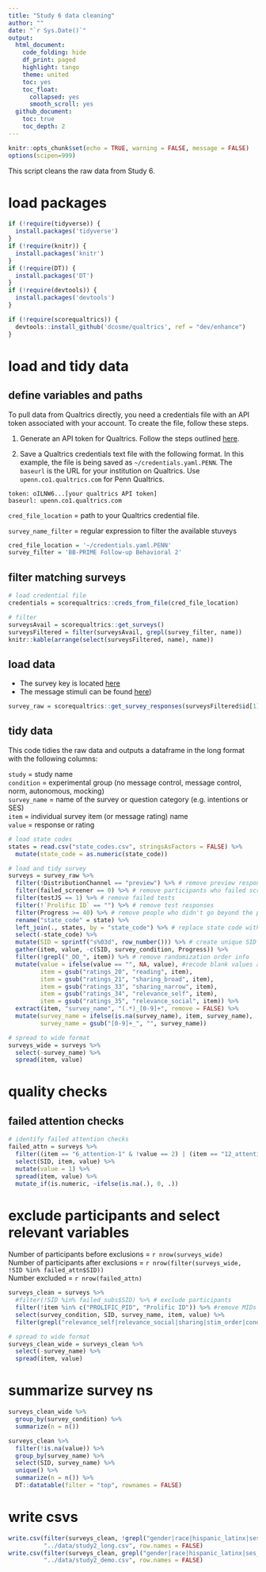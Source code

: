 ```yaml
---
title: "Study 6 data cleaning"
author: ""
date: "`r Sys.Date()`"
output:
  html_document:
    code_folding: hide
    df_print: paged
    highlight: tango
    theme: united
    toc: yes
    toc_float:
      collapsed: yes
      smooth_scroll: yes
  github_document:
    toc: true
    toc_depth: 2
---
```


```r
knitr::opts_chunk$set(echo = TRUE, warning = FALSE, message = FALSE)
options(scipen=999)
```

This script cleans the raw data from Study 6.

# load packages
```r
if (!require(tidyverse)) {
  install.packages('tidyverse')
}
if (!require(knitr)) {
  install.packages('knitr')
}
if (!require(DT)) {
  install.packages('DT')
}
if (!require(devtools)) {
  install.packages('devtools')
}

if (!require(scorequaltrics)) {
  devtools::install_github('dcosme/qualtrics', ref = "dev/enhance")
}
```

# load and tidy data {.tabset}
## define variables and paths

To pull data from Qualtrics directly, you need a credentials file with an API token associated with your account. To create the file, follow these steps.

1. Generate an API token for Qualtrics. Follow the steps outlined [here](https://www.qualtrics.com/support/integrations/api-integration/overview/).

2. Save a Qualtrics credentials text file with the following format. In this example, the file is being saved as `~/credentials.yaml.PENN`. The `baseurl` is the URL for your institution on Qualtrics. Use `upenn.co1.qualtrics.com` for Penn Qualtrics.

```
token: oILNW6...[your qualtrics API token]
baseurl: upenn.co1.qualtrics.com
```

`cred_file_location` = path to your Qualtrics credential file. 

`survey_name_filter` = regular expression to filter the available stuveys

```r
cred_file_location = '~/credentials.yaml.PENN'
survey_filter = 'BB-PRIME Follow-up Behavioral 2'
```

## filter matching surveys
```r
# load credential file
credentials = scorequaltrics::creds_from_file(cred_file_location)

# filter
surveysAvail = scorequaltrics::get_surveys()
surveysFiltered = filter(surveysAvail, grepl(survey_filter, name))
knitr::kable(arrange(select(surveysFiltered, name), name))
```

## load data
* The survey key is located [here]()
* The message stimuli can be found [here]())

```r
survey_raw = scorequaltrics::get_survey_responses(surveysFiltered$id[1])
```

## tidy data
This code tidies the raw data and outputs a dataframe in the long format with the following columns:

`study` = study name  
`condition` = experimental group (no message control, message control, norm, autonomous, mocking)  
`survey_name` = name of the survey or question category (e.g. intentions or SES)  
`item` = individual survey item (or message rating) name  
`value` = response or rating  

```r
# load state codes
states = read.csv("state_codes.csv", stringsAsFactors = FALSE) %>%
  mutate(state_code = as.numeric(state_code))

# load and tidy survey
surveys = survey_raw %>%
  filter(!DistributionChannel == "preview") %>% # remove preview responses
  filter(failed_screener == 0) %>% # remove participants who failed screener
  filter(testJS == 1) %>% # remove failed tests
  filter(!`Prolific ID` == "") %>% # remove test responses
  filter(Progress >= 40) %>% # remove people who didn't go beyond the practice round
  rename("state_code" = state) %>%
  left_join(., states, by = "state_code") %>% # replace state code with name
  select(-state_code) %>%
  mutate(SID = sprintf("s%03d", row_number())) %>% # create unique SID
  gather(item, value, -c(SID, survey_condition, Progress)) %>%
  filter(!grepl("_DO_", item)) %>% # remove randomization order info
  mutate(value = ifelse(value == "", NA, value), #recode blank values as NA
         item = gsub("ratings_20", "reading", item),
         item = gsub("ratings_21", "sharing_broad", item),
         item = gsub("ratings_33", "sharing_narrow", item),
         item = gsub("ratings_34", "relevance_self", item),
         item = gsub("ratings_35", "relevance_social", item)) %>%
  extract(item, "survey_name", "(.*)_[0-9]+", remove = FALSE) %>%
  mutate(survey_name = ifelse(is.na(survey_name), item, survey_name),
         survey_name = gsub("[0-9]+_", "", survey_name))

# spread to wide format
surveys_wide = surveys %>%
  select(-survey_name) %>%
  spread(item, value)
```

# quality checks
## failed attention checks
```r
# identify failed attention checks
failed_attn = surveys %>%
  filter((item == "6_attention-1" & !value == 2) | (item == "12_attention-2" & !value == 2)) %>%
  select(SID, item, value) %>%
  mutate(value = 1) %>%
  spread(item, value) %>%
  mutate_if(is.numeric, ~ifelse(is.na(.), 0, .))
```

# exclude participants and select relevant variables

Number of participants before exclusions = `r nrow(surveys_wide)`  
Number of participants after exclusions = `r nrow(filter(surveys_wide, !SID %in% failed_attn$SID))`  
Number excluded = `r nrow(failed_attn)`  


```r
surveys_clean = surveys %>%
  #filter(!SID %in% failed_subs$SID) %>% # exclude participants
  filter(!item %in% c("PROLIFIC_PID", "Prolific ID")) %>% #remove MIDs 
  select(survey_condition, SID, survey_name, item, value) %>%
  filter(grepl("relevance_self|relevance_social|sharing|stim_order|cond_order|gender|race|hispanic_latinx|ses_degree|income_household|^age$|state|comment", item)) # filter relevant variables

# spread to wide format
surveys_clean_wide = surveys_clean %>%
  select(-survey_name) %>%
  spread(item, value)
```

# summarize survey ns
```r
surveys_clean_wide %>%
  group_by(survey_condition) %>%
  summarize(n = n())

surveys_clean %>%
  filter(!is.na(value)) %>%
  group_by(survey_name) %>%
  select(SID, survey_name) %>%
  unique() %>%
  summarize(n = n()) %>%
  DT::datatable(filter = "top", rownames = FALSE)
```

# write csvs
```r
write.csv(filter(surveys_clean, !grepl("gender|race|hispanic_latinx|ses_degree|income_household|^age$|state", item)),
          "../data/study2_long.csv", row.names = FALSE)
write.csv(filter(surveys_clean, grepl("gender|race|hispanic_latinx|ses_degree|income_household|^age$|state", item)),
          "../data/study2_demo.csv", row.names = FALSE)
```
